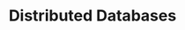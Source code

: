 ---
id: "db_mq_006"
questionType: "MULTIPLE_CHOICE"
title: "Distributed Databases"
description: "In a distributed database, what does data fragmentation refer to?"
difficulty: "HARD"
category: "Database"
options:
  - "Breaking data into smaller parts stored across sites"
  - "Data duplication at multiple sites"
  - "Data encryption for security"
  - "Data loss during replication"
correctAnswer: 0
---